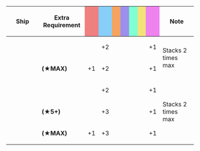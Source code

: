 {|class="wikitable" style="width:100%; text-align: center; vertical-align: middle;"
|-
! style="width: 20%;" | Ship
! style="width: 25%;" | Extra Requirement
! style="width: 5%; background-color: lightcoral;" | {{Firepower}}
! style="width: 5%; background-color: lightskyblue;" | {{Torpedo}}
! style="width: 5%; background-color: sandybrown;" | {{AA}}
! style="width: 5%; background-color: #9C8FEE;" | {{ASW}}
! style="width: 5%; background-color: #7fffd4;" | {{LOS}}
! style="width: 5%; background-color: #F2E279;" | {{Armor}}
! style="width: 5%; background-color: violet;" | {{Evasion}}
! style="width: 20%;" | Note
|-
! rowspan="2" |{{ShipLink|Shiratsuyu/Kai Ni|Shigure/Kai Ni|Murasame/Kai Ni|Yuudachi/Kai Ni|Umikaze/Kai Ni|Kawakaze/Kai Ni|text=Shiratsuyu-class Kai Ni|link_class=Shiratsuyu}}<br />{{ShipLink|Asashio/Kai Ni|Ooshio/Kai Ni|Michishio/Kai Ni|Arashio/Kai Ni|Arare/Kai Ni|Kasumi/Kai Ni|text=Asashio-class Kai Ni|link_class=Asashio}}<br />{{ShipLink|Yuugumo/Kai Ni|Makigumo/Kai Ni|Kazagumo/Kai Ni|Naganami/Kai Ni|Okinami/Kai Ni|Asashimo/Kai Ni|text=Yuugumo-class Kai Ni|link_class=Yuugumo}}
| style="text-align:left;" | 
| || +2 || || || || || +1 
| rowspan="2" style="text-align:left;" | Stacks 2 times max
|-
| style="text-align:left;" | '''(★MAX)'''
| +1 || +2 || || || || || +1 
|-
! rowspan="3" |{{ShipLink|Kagerou/Kai Ni|Shiranui/Kai Ni|Kuroshio/Kai Ni|text=Kagerou-class Kai Ni|link_class=Kagerou}}
| style="text-align:left;" | 
| || +2 || || || || || +1 
| rowspan="3" style="text-align:left;" | Stacks 2 times max
|-
| style="text-align:left;" | '''(★5+)'''
| || +3 || || || || || +1 
|-
| style="text-align:left;" | '''(★MAX)'''
| +1 || +3 || || || || || +1 
|}